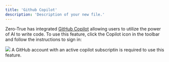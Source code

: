 ```yaml
---
title: 'Github Copilot'
description: 'Description of your new file.'
---
```


Zero-True has integrated [GitHub Copilot](https://github.com/features/copilot) allowing users to utilize the power of AI to write code. To use this feature, click the Copilot icon in the toolbar and follow the instructions to sign in:


<Frame>
  <img src="/images/copilot.png" />
</Frame>


<Note>
A GitHub account with an active copilot subscriptin is required to use this feature.
</Note>